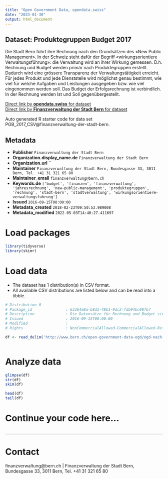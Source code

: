 ```yaml
---
title: "Open Government Data, opendata.swiss"
date: "2023-01-30"
output: html_document
---
```


## Dataset: Produktegruppen Budget 2017

Die Stadt Bern führt ihre Rechnung nach den Grundsätzen des «New Public Management». In der Schweiz steht dafür der Begriff «wirkungsorientiere Verwaltungsführung»: die Verwaltung wird an ihrer Wirkung gemessen. D.h. Rechnung und Budget werden primär nach Produktegruppen erstellt. Dadurch wird eine grössere Transparenz der Verwaltungstätigkeit erreicht.  Für jedes Produkt und jede Dienststelle wird möglichst genau bestimmt, wie viel für welche Aufgaben und Leistungen ausgegeben bzw. wie viel eingenommen werden soll. Das Budget der Erfolgsrechnung ist verbindlich. In der Rechnung werden Ist und Soll gegenübergestellt.

[Direct link by **opendata.swiss** for dataset](https://opendata.swiss/de/dataset/de-produktegruppen-budget-2017)<br>
[Direct link by **Finanzverwaltung der Stadt Bern** for dataset](http://www.bern.ch/open-government-data-ogd/ogd-nach-themen/finanzen-ogd)

Auto generated R starter code for data set PGB_2017_CSV@finanzverwaltung-der-stadt-bern.

## Metadata

- **Publisher** `Finanzverwaltung der Stadt Bern`
- **Organization.display_name.de** `Finanzverwaltung der Stadt Bern`
- **Organization.url** ``
- **Maintainer** `Finanzverwaltung der Stadt Bern, Bundesgasse 33, 3011 Bern, Tel. +41 31 321 65 80`
- **Maintainer_email** `finanzverwaltung@bern.ch`
- **Keywords.de** `['budget', 'finanzen', 'finanzverwaltung', 'jahresrechnung', 'new-public-management', 'produktegruppen', 'rechnung', 'stadt-bern', 'stadtverwaltung', 'wirkungsorientiere-verwaltungsfuhrung']`
- **Issued** `2016-09-15T00:00:00`
- **Metadata_created** `2018-02-23T09:50:53.989008`
- **Metadata_modified** `2022-05-03T14:40:27.411697`


# Load packages

```r

library(tidyverse)
library(skimr)

```

# Load data

-   The dataset has 1 distribution(s) in CSV format.
-   All available CSV distributions are listed below and can be read into a tibble.

```r

# Distribution 0
# Package_id               : 63364e8a-b8d3-48b1-9dc2-fdb94bc98fb7
# Description              : Die Datensätze für Rechnung und Budget sind hierarchisch gleich aufgebaut: Direktion bzw. Sonderrechnung, Dienststelle, Produktegruppe, Produkt.
# Issued                   : 2016-09-15T00:00:00
# Modified                 : 
# Rights                   : NonCommercialAllowed-CommercialAllowed-ReferenceRequired

df <- read_delim('http://www.bern.ch/open-government-data-ogd/ogd-nach-themen/finanzen-ogd/download-rechnung-und-budget-ogd/produktegruppen-budget-2017.txt/download')



```

# Analyze data

```r

glimpse(df)
str(df)
skim(df)

head(df)
tail(df)

```

# Continue your code here...

```r

```

------------------------------------------------------------------------

# Contact

finanzverwaltung@bern.ch | Finanzverwaltung der Stadt Bern, Bundesgasse 33, 3011 Bern, Tel. +41 31 321 65 80
